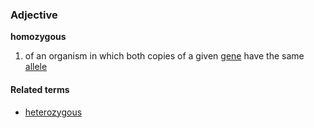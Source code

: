 ===Adjective===
'''homozygous'''

# of an organism in which both copies of a given [[gene]] have the same [[allele]]

====Related terms====
*[[heterozygous]]